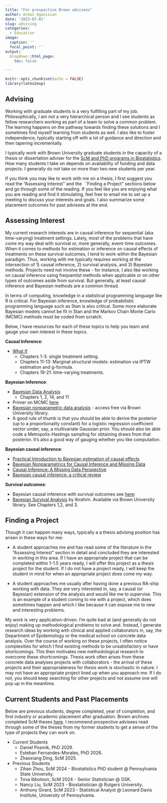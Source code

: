 ```yaml
---
title: "For prospective Brown advisees"
author: Arman Oganisian
date: '2023-07-01'
slug: advising
categories:
  - Education
image:
  caption: ''
  focal_point: ''
output:
  blogdown::html_page:
    toc: false

---
```


```r
knitr::opts_chunk$set(echo = FALSE)
library(latex2exp)
```

## Advising
Working with graduate students is a very fulfilling part of my job. Philosophically, I am not a very hierarchical person and I see students as fellow researchers working as part of a team to solve a common problem. The learning happens on the pathway towards finding these solutions and I sometimes find myself learning from students as well. I also like to foster independence, typically starting off with a lot of guidance and direction and then tapering incrementally.

I typically work with Brown University graduate students in the capacity of a thesis or dissertation adviser for the [ScM and PhD programs in Biostatistics](https://biostatistics.sph.brown.edu/academics). How many students I take on depends on availability of funding and data projects. I generally do not take on more than two new students per year. 

If you think you may like to work with me on a thesis, I first suggest you read the "Assessing Interest'' and the \ ``Finding a Project" sections below and go through some of the reading. If you feel like you are enjoying what you are reading and find it stimulating, feel free to email me to set up a meeting to discuss your interests and goals. I also summarize some placement outcomes for past advisees at the end.

## Assessing Interest

My current research interests are in causal inference for sequential (aka time-varying) treatment settings. Lately, most of the problems that have come my way deal with survival or, more generally, event-time outcomes. When it comes to methods for estimation or inference on causal effects of treatments on these survival outcomes, I tend to work within the Bayesian paradigm. Thus, working with me typically requires working at the intersection of 1) causal inference, 2) survival analysis, and 3) Bayesian methods. Projects need not involve these - for instance, I also like working on causal inference using frequentist methods when applicable or on other types of outcomes aside from survival. But generally, at least causal inference and Bayesian methods are a common thread.

In terms of computing, knowledge in a statistical programming language like R is critical. For Bayesian inference, knowledge of probabilistic programming language such as Stan is also critical. Some more elaborate Bayesian models cannot be fit in Stan and the Markov Chain Monte Carlo (MCMC) methods must be coded from scratch.

Below, I have resources for each of these topics to help you learn and gauge your own interest in these topics.

**Causal Inference**:

- [What If](https://www.hsph.harvard.edu/miguel-hernan/wp-content/uploads/sites/1268/2024/04/hernanrobins_WhatIf_26apr24.pdf)
  - Chapters 1-3: single treatment setting.
  - Chapters 11-13: Marginal structural models: estimation via IPTW estimation and g-formula.
  - Chapters 19-21: time-varying treatments.
  
**Bayesian Inference**:

- [Bayesian Data Analysis](http://www.stat.columbia.edu/~gelman/book/BDA3.pdf)
  - Chapters 1, 2, 14, and 11
- Primer on MCMC [here](https://www.cs.ubc.ca/~arnaud/andrieu_defreitas_doucet_jordan_intromontecarlomachinelearning.pdf)
- [Bayesian nonparametric data analysis](https://link.springer.com/book/10.1007/978-3-319-18968-0) - access free via Brown University library.
- A good rule of thumb is that you should be able to derive the posterior (up to a proportionality constant) for a logistic regression coefficient vector under, say, a multivariate Gaussian prior. You should also be able code a Metropolis-Hastings sampling for obtaining draws from that posterior. It's also a good way of gauging whether you like computation.


**Bayesian causal inference**:

- [Practical Introduction to Bayesian estimation of causal effects](https://onlinelibrary.wiley.com/doi/epdf/10.1002/sim.8761)
- [Bayesian Nonparametrics for Causal Inference and Missing Data](https://www.routledge.com/Bayesian-Nonparametrics-for-Causal-Inference-and-Missing-Data/Daniels-Linero-Roy/p/book/9780367341008?srsltid=AfmBOooQdwAQGPuRQ3aKSf_rdO_es0NP_ijM3bR0Q1l4JPQrcrnF7_8U)
- [Causal Inference: A Missing Data Perspective
](https://projecteuclid.org/journals/statistical-science/volume-33/issue-2/Causal-Inference-A-Missing-Data-Perspective/10.1214/18-STS645.full)
- [Bayesian causal inference: a critical review](https://royalsocietypublishing.org/doi/10.1098/rsta.2022.0153)

**Survival outcomes**:

- Bayesian causal inference with survival outcomes see [here](https://arxiv.org/abs/2310.12358):
- [Bayesian Survival Analysis](https://link.springer.com/book/10.1007/978-1-4757-3447-8) by Ibrahim. Available via Brown University library. See Chapters 1,2, and 3.


## Finding a Project

Though it can happen many ways, typically a a thesis advising position has arisen in these ways for me:

- A student approaches me and has read some of the literature in the "Assessing Interest" section in detail and concluded they are interested in working in this area. If I have an appropriate project that can be completed within 1-1.5 years ready, I will offer this project as a thesis project for the student. If I do not have a project ready, I will keep the student in mind for when an appropriate project does come my way.

- A student approaches me usually after having done a previous RA-ship working with data. They are very interested in, say, a causal (or Bayesian) extension of the analysis and would like me to supervise. This is an example of a student coming to me with a project, which does sometimes happen and which I like because it can expose me to new and interesting problems.

My work is very application-driven. I'm quite bad at (and generally do not enjoy) making up methodological problems to solve and. Instead, I generate research ideas by working with clinical and applied collaborators in, say, the Department of Epidemiology or the medical school on concrete data analysis. Over the course of working on these projects, I often notice complexities for which I find existing methods to be unsatisfactory or have shortcomings. This then motivates new methodological research to overcome these shortcomings. Thesis work often arises from these concrete data analyses projects with collaborators - the arrival of these projects and their appropriateness for thesis work is stochastic in nature. I may not have an appropriate project lined up when you approach me. If I do not, you should keep searching for other projects and not assume one will pop up in the meantime.

## Current Students and Past Placements
Below are previous students, degree completed, year of completion, and first industry or academic placement after graduation. Brown archives completed ScM theses [here](https://repository.library.brown.edu/studio/search/?q=biostatistics&selected_facets=ir_collection_name%3ABiostatistics). I recommend prospective advisees read through some of the theses from my former students to get a sense of the type of projects they can work on.

- Current Students
  - Daniel Posmik, PhD 2029.
  - Esteban Fernandes-Morales, PhD 2026.
  - Zhaoxiang Ding, ScM 2025.

- Previous Students
  -   Zihan Zhou, ScM 2024 - Biostatistics PhD student @ Pennsylvania State University.
  - Tova Ibbotson, ScM 2024 - Senior Statistician @ GSK.
  - Nancy Liu, ScM 2023 - Biostatistician @ Rutgers University.
  - Anthony Girard, ScM 2023 - Statistical Analyst @ Leonard Davis Institute, University of Pennsylvania.

